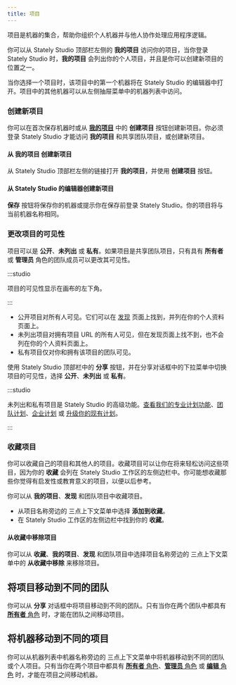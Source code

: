 ```yaml
---
title: 项目
---
```


项目是机器的集合，帮助你组织个人机器并与他人协作处理应用程序逻辑。

<p>
  <ThemedImage
    alt="Stately Studio 我的项目页面显示了三个项目页面，每个项目的名称、机器数量以及项目是公开、私有还是未列出的。"
    sources={{
      light: '/xstate-zh/assets/projects/my-projects.png',
      dark: '/xstate-zh/assets/projects/my-projects-dm.png',
    }}
  />
</p>

你可以从 Stately Studio 顶部栏左侧的 **我的项目** 访问你的项目，当你登录 Stately Studio 时，**我的项目** 会列出你的个人项目，并且是你可以创建新项目的位置之一。

当你选择一个项目时，该项目中的第一个机器将在 Stately Studio 的编辑器中打开。项目中的其他机器可以从左侧抽屉菜单中的机器列表中访问。

<p>
  <ThemedImage
    alt="Stately Studio 的编辑器显示了 Stately Studio 教程项目的左侧抽屉中的机器列表。选中的机器名为‘父状态’。"
    sources={{
      light: '/xstate-zh/assets/projects/machines-list.png',
      dark: '/xstate-zh/assets/projects/machines-list-dm.png',
    }}
  />
</p>

### 创建新项目

你可以在首次保存机器时或从 [**我的项目**](/#my-projects) 中的 **创建项目** 按钮创建新项目。你必须登录 Stately Studio 才能访问 **我的项目** 和共享团队项目，或创建新项目。

#### 从 **我的项目** 创建新项目

从 Stately Studio 顶部栏左侧的链接打开 **我的项目**，并使用 <PlusSquare size={18}/> **创建项目** 按钮。

#### 从 Stately Studio 的编辑器创建新项目

**保存** 按钮将保存你的机器或提示你在保存前登录 Stately Studio。你的项目将与当前机器名称相同。

### 更改项目的可见性

项目可以是 **公开**、**未列出** 或 **私有**。如果项目是共享团队项目，只有具有 **所有者** 或 **管理员** 角色的团队成员可以更改其可见性。

:::studio

项目的可见性显示在画布的左下角。

:::

- 公开项目对所有人可见。它们可以在 [发现](discover.mdx) 页面上找到，并列在你的个人资料页面上。
- 未列出项目对拥有项目 URL 的所有人可见，但在发现页面上找不到，也不会列在你的个人资料页面上。
- 私有项目仅对你和拥有该项目的团队可见。

使用 Stately Studio 顶部栏中的 **分享** 按钮，并在分享对话框中的下拉菜单中切换项目的可见性，选择 **公开**、**未列出** 或 **私有**。

:::studio

未列出和私有项目是 Stately Studio 的高级功能。[查看我们的专业计划功能](studio-pro-plan.mdx)、[团队计划](studio-team-plan.mdx)、[企业计划](studio-enterprise-plan.mdx) 或 [升级你的现有计划](https://stately.ai/registry/billing)。

:::

### 收藏项目

你可以收藏自己的项目和其他人的项目。收藏项目可以让你在将来轻松访问这些项目，因为你的 **收藏** 会列在 Stately Studio 工作区的左侧边栏中。你可能想收藏那些你觉得有启发性或教育意义的项目，以便以后参考。

你可以从 **我的项目**、**发现** 和团队项目中收藏项目。

- 从项目名称旁边的 <MoreHorizontal size={18} /> 三点上下文菜单中选择 **添加到收藏**。
- 在 Stately Studio 工作区的左侧边栏中找到你的 **收藏**。

#### 从收藏中移除项目

你可以从 **收藏**、**我的项目**、**发现** 和团队项目中选择项目名称旁边的 <MoreHorizontal size={18} /> 三点上下文菜单中的 **从收藏中移除** 来移除项目。

## 将项目移动到不同的团队

你可以从 **分享** 对话框中将项目移动到不同的团队。只有当你在两个团队中都具有 [**所有者** 角色](teams.mdx#owner-role) 时，才能在团队之间移动项目。

## 将机器移动到不同的项目

你可以从机器列表中机器名称旁边的 <MoreHorizontal size={18} /> 三点上下文菜单中将机器移动到不同的团队或个人项目。只有当你在两个项目中都具有 [**所有者** 角色](teams.mdx#owner-role)、[**管理员** 角色](teams.mdx#admin-role) 或 [**编辑** 角色](teams.mdx#editor-role) 时，才能在项目之间移动机器。